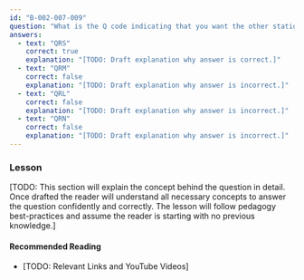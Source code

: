 ```yaml
---
id: "B-002-007-009"
question: "What is the Q code indicating that you want the other station to send slower?"
answers:
  - text: "QRS"
    correct: true
    explanation: "[TODO: Draft explanation why answer is correct.]"
  - text: "QRM"
    correct: false
    explanation: "[TODO: Draft explanation why answer is incorrect.]"
  - text: "QRL"
    correct: false
    explanation: "[TODO: Draft explanation why answer is incorrect.]"
  - text: "QRN"
    correct: false
    explanation: "[TODO: Draft explanation why answer is incorrect.]"
---
```


### Lesson

[TODO: This section will explain the concept behind the question in detail. Once drafted the reader will understand all necessary concepts to answer the question confidently and correctly. The lesson will follow pedagogy best-practices and assume the reader is starting with no previous knowledge.]

#### Recommended Reading

- [TODO: Relevant Links and YouTube Videos]
